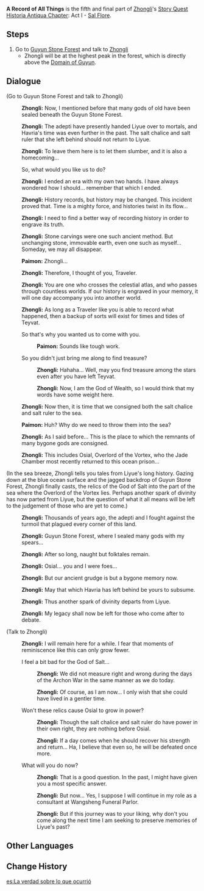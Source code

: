 {{Quest Infobox
|id            = 11024
|type          = Story
|chapter       = Historia Antiqua Chapter
|actNum        = I
|act           = Sal Flore
|character     = Zhongli
|part          = 5
|startLocation = [[Guyun Stone Forest]], [[Liyue]]
|region        = Liyue
|area          = Sea of Clouds
|subarea       = Guyun Stone Forest
|prev          = Farewell, Sweet Salt
|exp           = 300
|mora          = 17,050
|primogems     = 60
|other         = {{Card|Guide to Gold|5}}{{Card|Adventurer's Experience|8}}{{Card|Mystic Enhancement Ore|4}}
|characters    = Paimon; Traveler; Zhongli
|voiced        = yes
}}
'''A Record of All Things''' is the fifth and final part of [[Zhongli]]'s [[Story Quest]] [[Historia Antiqua Chapter]]: Act I - [[Sal Flore]].

==Steps==
# Go to [[Guyun Stone Forest]] and talk to [[Zhongli]]
#* Zhongli will be at the highest peak in the forest, which is directly above the [[Domain of Guyun]].

==Dialogue==
{{Quest Description|Within the ruins, [[Kliment]] and [[Wanyan]] each betray the contract in turn for personal reasons. As punishment, Kliment is cast out of the ruin and deprived of his reward. Wanyan is made to witness a truth that shatters her beliefs -- the God of Salt was gentle but weak and was betrayed and slain as a result. Bearing witness to this incident and filled with conflicted feelings as a result, you follow [[Zhongli]] back to [[Guyun Stone Forest]].}}
{{Dialogue start}}
;(Go to Guyun Stone Forest and talk to Zhongli)
:{{A|vo zllq005 1 zhongli 01.ogg}} '''Zhongli:''' Now, I mentioned before that many gods of old have been sealed beneath the Guyun Stone Forest.
:{{A|vo zllq005 1 zhongli 02.ogg}} '''Zhongli:''' The adepti have presently handed Liyue over to mortals, and Havria's time was even further in the past. The salt chalice and salt ruler that she left behind should not return to Liyue.
:{{A|vo zllq005 1 zhongli 03.ogg}} '''Zhongli:''' To leave them here is to let them slumber, and it is also a homecoming...
:{{DIcon}} So, what would you like us to do?
:{{A|vo zllq005 1 zhongli 04.ogg}} '''Zhongli:''' I ended an era with my own two hands. I have always wondered how I should... remember that which I ended.
:{{A|vo zllq005 1 zhongli 05.ogg}} '''Zhongli:''' History records, but history may be changed. This incident proved that. Time is a mighty force, and histories twist in its flow...
:{{A|vo zllq005 1 zhongli 06.ogg}} '''Zhongli:''' I need to find a better way of recording history in order to engrave its truth.
:{{A|vo zllq005 1 zhongli 07.ogg}} '''Zhongli:''' Stone carvings were one such ancient method. But unchanging stone, immovable earth, even one such as myself... Someday, we may all disappear.
:{{A|vo zllq005 1 paimon 01.ogg}} '''Paimon:''' Zhongli...
:{{A|vo zllq005 1 zhongli 08.ogg}} '''Zhongli:''' Therefore, I thought of you, Traveler.
:{{A|vo zllq005 1 zhongli 09.ogg}} '''Zhongli:''' You are one who crosses the celestial atlas, and who passes through countless worlds. If our history is engraved in your memory, it will one day accompany you into another world.
:{{A|vo zllq005 1 zhongli 10.ogg}} '''Zhongli:''' As long as a Traveler like you is able to record what happened, then a backup of sorts will exist for times and tides of Teyvat.
:{{DIcon}} So that's why you wanted us to come with you.
::{{A|vo zllq005 1 paimon 02a.ogg}} '''Paimon:''' Sounds like tough work.
:{{DIcon}} So you didn't just bring me along to find treasure?
::{{A|vo zllq005 1 zhongli 11b 1.ogg}} '''Zhongli:''' Hahaha... Well, may you find treasure among the stars even after you have left Teyvat.
::{{A|vo zllq005 1 zhongli 11b 2.ogg}} '''Zhongli:''' Now, I am the God of Wealth, so I would think that my words have some weight here.
:{{A|vo zllq005 1 zhongli 12.ogg}} '''Zhongli:''' Now then, it is time that we consigned both the salt chalice and salt ruler to the sea.
:{{A|vo zllq005 1 paimon 03.ogg}} '''Paimon:''' Huh? Why do we need to throw them into the sea?
:{{A|vo zllq005 1 zhongli 13.ogg}} '''Zhongli:''' As I said before... This is the place to which the remnants of many bygone gods are consigned.
:{{A|vo zllq005 1 zhongli 14.ogg}} '''Zhongli:''' This includes Osial, Overlord of the Vortex, who the Jade Chamber most recently returned to this ocean prison...

;(In the sea breeze, Zhongli tells you tales from Liyue's long history. Gazing down at the blue ocean surface and the jagged backdrop of Guyun Stone Forest, Zhongli finally casts, the relics of the God of Salt into the part of the sea where the Overlord of the Vortex lies. Perhaps another spark of divinity has now parted from Liyue, but the question of what it all means will be left to the judgement of those who are yet to come.)
:{{A|vo zllq004 cs zhongli 01.ogg}} '''Zhongli:''' Thousands of years ago, the adepti and I fought against the turmoil that plagued every corner of this land.
:{{A|vo zllq004 cs zhongli 03.ogg}} '''Zhongli:''' Guyun Stone Forest, where I sealed many gods with my spears...
:{{A|vo zllq004 cs zhongli 04.ogg}} '''Zhongli:''' After so long, naught but folktales remain.
:{{A|vo zllq004 cs zhongli 05.ogg}} '''Zhongli:''' Osial... you and I were foes...
:{{A|vo zllq004 cs zhongli 06.ogg}} '''Zhongli:''' But our ancient grudge is but a bygone memory now.
:{{A|vo zllq004 cs zhongli 07.ogg}} '''Zhongli:''' May that which Havria has left behind be yours to subsume.
:{{A|vo zllq004 cs zhongli 08.ogg}} '''Zhongli:''' Thus another spark of divinity departs from Liyue.
:{{A|vo zllq004 cs zhongli 09.ogg}} '''Zhongli:''' My legacy shall now be left for those who come after to debate.

;(Talk to Zhongli)
:{{A|vo dialog zllq005 zhongli 01.ogg}} '''Zhongli:''' I will remain here for a while. I fear that moments of reminiscence like this can only grow fewer.
:{{DIcon}} I feel a bit bad for the God of Salt...
::{{A|vo dialog zllq005 zhongli 02a 1.ogg}} '''Zhongli:''' We did not measure right and wrong during the days of the Archon War in the same manner as we do today.
::{{A|vo dialog zllq005 zhongli 02a 2.ogg}} '''Zhongli:''' Of course, as I am now... I only wish that she could have lived in a gentler time.
:{{DIcon}} Won't these relics cause Osial to grow in power?
::{{A|vo dialog zllq005 zhongli 02b 1.ogg}} '''Zhongli:''' Though the salt chalice and salt ruler do have power in their own right, they are nothing before Osial.
::{{A|vo dialog zllq005 zhongli 02b 2.ogg}} '''Zhongli:''' If a day comes when he should recover his strength and return... Ha, I believe that even so, he will be defeated once more.
:{{DIcon}} What will you do now?
::{{A|vo dialog zllq005 zhongli 02c 1.ogg}} '''Zhongli:''' That is a good question. In the past, I might have given you a most specific answer.
::{{A|vo dialog zllq005 zhongli 02c 2.ogg}} '''Zhongli:''' But now... Yes, I suppose I will continue in my role as a consultant at Wangsheng Funeral Parlor.
::{{A|vo dialog zllq005 zhongli 02c 3.ogg}} '''Zhongli:''' But if this journey was to your liking, why don't you come along the next time I am seeking to preserve memories of Liyue's past?
{{Dialogue end}}

==Other Languages==
{{Other Languages
|en      = A Record of All Things
|zhs     = 万象之录
|zhs_rm  = Wànxiàng zhī Lù
|zht     = 萬象之錄
|zht_rm  = Wànxiàng zhī Lù
|zh_tl   = Record of All Things
|ja      = 万象の録
|ja_rm   = Banshou no Roku
|ja_tl   = A Record of All Creation
|ko      = 만상의 기록
|ko_rm   = Mansang-ui Girok
|ko_tl   = A Record of All Things
|es      = La verdad sobre lo que ocurrió
|es_tl   = The Truth About What Happened
|fr      = Une amère vérité
|fr_tl   = A Bitter Truth
|ru      = Записи о былом
|ru_tl   = Records of the Past
|th      = บันทึกแห่งสรรพสิ่ง
|th_rm   = Bantheuk haeng Sappha Sing
|th_tl   = A Record of All Things
|vi      = {{tt|Vạn Tượng Chi Lục|万象之录}}
|vi_tl   = Record of All Things{{Sino|vi}}
|de      = Eine Aufzeichnung aller Dinge
|de_tl   = A Record of All Things
|id      = Catatan Segala Sesuatu
|id_tl   = A Record of Every Things
|pt      = Um Registro de Todas as Coisas
|pt_tl   = A Record of All Things
|tr      = Her Şeyin Kaydı
|tr_tl   = 
|it      = La vera storia
|it_tl   = 
}}

==Change History==
{{Change History|1.1}}

[[es:La verdad sobre lo que ocurrió]]